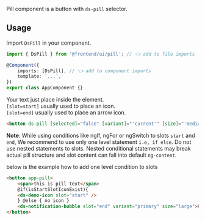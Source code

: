 

Pill component is a button with `ds-pill` selector.

## Usage

Import `DsPill` in your component.

```ts
import { DsPill } from '@frontend/ui/pill'; // 👈 add to file imports

@Component({
    imports: [DsPill], // 👈 add to component imports
    template: `...`,
})
export class AppComponent {}
```

Your text just place inside the element. <br />
`[slot=start]` usually used to place an icon. <br />
`[slot=end]` usually used to place an arrow icon.

```html
<button ds-pill [selected]="false" [variant]="'current'" [size]="'medium'" [disabled]="false" [inverse]="false">Hello world!</button>
```

**Note**: While using conditions like ngIf, ngFor or ngSwitch to slots `start` and `end`, We recommend to use only one level statement `i.e, if else`.
Do not use nested statements to slots. Nested conditional statements may break actual pill structure and slot content can fall into
default `ng-content`.

below is the example how to add one level condition to slots

```html
<button app-pill>
    <span>this is pill text</span>
    @if(isStartSlotIconExist){
    <ds-demo-icon slot="start" />
    } @else { no icon }
    <ds-notification-bubble slot="end" variant="primary" size="large">60</ds-notification-bubble>
</button>
```
